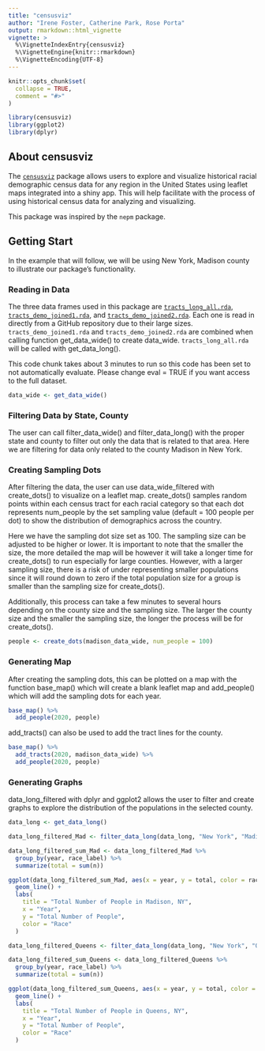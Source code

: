 ```yaml
---
title: "censusviz"
author: "Irene Foster, Catherine Park, Rose Porta"
output: rmarkdown::html_vignette
vignette: >
  %\VignetteIndexEntry{censusviz}
  %\VignetteEngine{knitr::rmarkdown}
  %\VignetteEncoding{UTF-8}
---
```


```r
knitr::opts_chunk$set(
  collapse = TRUE,
  comment = "#>"
)
```

```r
library(censusviz)
library(ggplot2)
library(dplyr)
```

## About censusviz

The [`censusviz`](https://github.com/rporta23/censusviz) package allows users to explore and visualize historical racial demographic census data for any region in the United States using leaflet maps integrated into a shiny app. This will help facilitate with the process of using historical census data for analyzing and visualizing. 

This package was inspired by the `nepm` package. 

## Getting Start

In the example that will follow, we will be using New York, Madison county to illustrate our package's functionality. 

### Reading in Data

The three data frames used in this package are [`tracts_long_all.rda`](https://github.com/CJParkNW/cenviz_data), [`tracts_demo_joined1.rda`](https://github.com/rporta23/censusviz-data), and [`tracts_demo_joined2.rda`](https://github.com/CJParkNW/cenviz_data). Each one is read in directly from a GitHub repository due to their large sizes. `tracts_demo_joined1.rda` and `tracts_demo_joined2.rda` are combined when calling function get_data_wide() to create data_wide. `tracts_long_all.rda` will be called with get_data_long().

This code chunk takes about 3 minutes to run so this code has been set to not automatically evaluate. Please change eval = TRUE if you want access to the full dataset.

```r
data_wide <- get_data_wide()
```

### Filtering Data by State, County

The user can call filter_data_wide() and filter_data_long() with the proper state and county to filter out only the data that is related to that area. Here we are filtering for data only related to the county Madison in New York.

### Creating Sampling Dots

After filtering the data, the user can use data_wide_filtered with create_dots() to visualize on a leaflet map. create_dots() samples random points within each census tract for each racial category so that each dot represents num_people by the set sampling value (default = 100 people per dot) to show the distribution of demographics across the country.

Here we have the sampling dot size set as 100. The sampling size can be adjusted to be higher or lower. It is important to note that the smaller the size, the more detailed the map will be however it will take a longer time for create_dots() to run especially for large counties. However, with a larger sampling size, there is a risk of under representing smaller populations since it will round down to zero if the total population size for a group is smaller than the sampling size for create_dots().

Additionally, this process can take a few minutes to several hours depending on the county size and the sampling size. The larger the county size and the smaller the sampling size, the longer the process will be for create_dots().

```r
people <- create_dots(madison_data_wide, num_people = 100)
```


### Generating Map

After creating the sampling dots, this can be plotted on a map with the function base_map() which will create a blank leaflet map and add_people() which will add the sampling dots for each year. 

```r
base_map() %>%
  add_people(2020, people)
```

add_tracts() can also be used to add the tract lines for the county. 

```r
base_map() %>%
  add_tracts(2020, madison_data_wide) %>%
  add_people(2020, people)
```


### Generating Graphs 

data_long_filtered with dplyr and ggplot2 allows the user to filter and create graphs to explore the distribution of the populations in the selected county.

```r
data_long <- get_data_long()

data_long_filtered_Mad <- filter_data_long(data_long, "New York", "Madison")

data_long_filtered_sum_Mad <- data_long_filtered_Mad %>%
  group_by(year, race_label) %>%
  summarize(total = sum(n))

ggplot(data_long_filtered_sum_Mad, aes(x = year, y = total, color = race_label)) +
  geom_line() +
  labs(
    title = "Total Number of People in Madison, NY",
    x = "Year",
    y = "Total Number of People",
    color = "Race"
  )
```


```r
data_long_filtered_Queens <- filter_data_long(data_long, "New York", "Queens")

data_long_filtered_sum_Queens <- data_long_filtered_Queens %>%
  group_by(year, race_label) %>%
  summarize(total = sum(n))

ggplot(data_long_filtered_sum_Queens, aes(x = year, y = total, color = race_label)) +
  geom_line() +
  labs(
    title = "Total Number of People in Queens, NY",
    x = "Year",
    y = "Total Number of People",
    color = "Race"
  )
```
